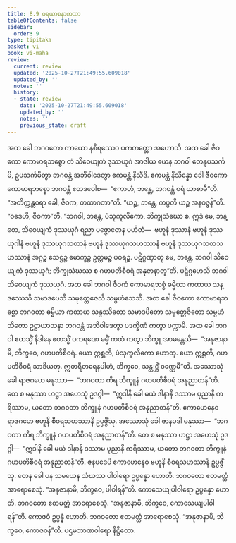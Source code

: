 ```yaml
---
title: 8.9 ဝရယာစနာကထာ
tableOfContents: false
sidebar:
  order: 9
type: tipitaka
basket: vi
book: vi-maha
review:
  current: review
  updated: '2025-10-27T21:49:55.609018'
  updated_by: ''
  notes: ''
  history:
  - state: review
    date: '2025-10-27T21:49:55.609018'
    updated_by: ''
    notes: ''
    previous_state: draft
---
```



<ReviewStatus review={frontmatter.review} showDetails={true} />

<HypothesisAnnotation frontmatter={frontmatter} />

<DynamicBreadcrumb />

<Division number="337" book="vi-maha" e="ch" v="3" p="392">

<Paragraph number="1587" book="vi-maha">
အထ ခေါ ဘဂဝတော ကာယော နစိရဿေဝ ပကတတ္တော အဟောသိ. အထ ခေါ ဇီဝကော ကောမာရဘစ္စော တံ သိဝေယျကံ ဒုဿယုဂံ အာဒါယ ယေန ဘဂဝါ တေနုပသင်္ကမိ, ဥပသင်္ကမိတွာ ဘဂဝန္တံ အဘိဝါဒေတွာ ဧကမန္တံ နိသီဒိ. ဧကမန္တံ နိသိန္နော ခေါ ဇီဝကော ကောမာရဘစ္စော ဘဂဝန္တံ ဧတဒဝေါစ—  “ဧကာဟံ, ဘန္တေ, ဘဂဝန္တံ ဝရံ ယာစာမီ”တိ. “အတိက္ကန္တဝရာ ခေါ, ဇီဝက, တထာဂတာ”တိ. “ယဉ္စ, ဘန္တေ, ကပ္ပတိ ယဉ္စ အနဝဇ္ဇန်”တိ. “ဝဒေဟိ, ဇီဝကာ”တိ. “ဘဂဝါ, ဘန္တေ, ပံသုကူလိကော, ဘိက္ခုသံဃော စ. ဣဒံ မေ, ဘန္တေ, သိဝေယျကံ ဒုဿယုဂံ ရညာ ပဇ္ဇောတေန ပဟိတံ—  ဗဟူနံ ဒုဿာနံ ဗဟူနံ ဒုဿယုဂါနံ ဗဟူနံ ဒုဿယုဂသတာနံ ဗဟူနံ ဒုဿယုဂသဟဿာနံ ဗဟူနံ ဒုဿယုဂသတသဟဿာနံ အဂ္ဂဉ္စ သေဋ္ဌဉ္စ မောက္ခဉ္စ ဥတ္တမဉ္စ ပဝရဉ္စ. ပဋိဂ္ဂဏှာတု မေ, ဘန္တေ, ဘဂဝါ သိဝေယျကံ ဒုဿယုဂံ; ဘိက္ခုသံဃဿ စ ဂဟပတိစီဝရံ အနုဇာနာတူ”တိ. ပဋိဂ္ဂဟေသိ ဘဂဝါ သိဝေယျကံ ဒုဿယုဂံ. အထ ခေါ ဘဂဝါ ဇီဝကံ ကောမာရဘစ္စံ ဓမ္မိယာ ကထာယ သန္ဒဿေသိ သမာဒပေသိ သမုတ္တေဇေသိ သမ္ပဟံသေသိ. အထ ခေါ ဇီဝကော ကောမာရဘစ္စော ဘဂဝတာ ဓမ္မိယာ ကထာယ သန္ဒဿိတော သမာဒပိတော သမုတ္တေဇိတော သမ္ပဟံသိတော ဥဋ္ဌာယာသနာ ဘဂဝန္တံ အဘိဝါဒေတွာ ပဒက္ခိဏံ ကတွာ ပက္ကာမိ. အထ ခေါ ဘဂဝါ ဧတသ္မိံ နိဒါနေ ဧတသ္မိံ ပကရဏေ ဓမ္မိံ ကထံ ကတွာ ဘိက္ခူ အာမန္တေသိ—  “အနုဇာနာမိ, ဘိက္ခဝေ, ဂဟပတိစီဝရံ. ယော ဣစ္ဆတိ, ပံသုကူလိကော ဟောတု. ယော ဣစ္ဆတိ, ဂဟပတိစီဝရံ သာဒိယတု. ဣတရီတရေနပါဟံ, ဘိက္ခဝေ, သန္တုဋ္ဌိံ ဝဏ္ဏေမီ”တိ.
</Paragraph>

<Paragraph number="1588" book="vi-maha">
အဿောသုံ ခေါ ရာဇဂဟေ မနုဿာ—  “ဘဂဝတာ ကိရ ဘိက္ခူနံ ဂဟပတိစီဝရံ အနုညာတန်”တိ. တေ စ မနုဿာ ဟဋ္ဌာ အဟေသုံ ဥဒဂ္ဂါ—  “ဣဒါနိ ခေါ မယံ ဒါနာနိ ဒဿာမ ပုညာနိ ကရိဿာမ, ယတော ဘဂဝတာ ဘိက္ခူနံ ဂဟပတိစီဝရံ အနုညာတန်”တိ. ဧကာဟေနေဝ ရာဇဂဟေ ဗဟူနိ စီဝရသဟဿာနိ ဥပ္ပဇ္ဇိံသု.
</Paragraph>

<Paragraph number="1589" book="vi-maha">
အဿောသုံ ခေါ ဇာနပဒါ မနုဿာ—  “ဘဂဝတာ ကိရ ဘိက္ခူနံ ဂဟပတိစီဝရံ အနုညာတန်”တိ. တေ စ မနုဿာ ဟဋ္ဌာ အဟေသုံ ဥဒဂ္ဂါ—  “ဣဒါနိ ခေါ မယံ ဒါနာနိ ဒဿာမ ပုညာနိ ကရိဿာမ, ယတော ဘဂဝတာ ဘိက္ခူနံ ဂဟပတိစီဝရံ အနုညာတန်”တိ. ဇနပဒေပိ ဧကာဟေနေဝ ဗဟူနိ စီဝရသဟဿာနိ ဥပ္ပဇ္ဇိံသု.
</Paragraph>

<Paragraph number="1590" book="vi-maha">
တေန ခေါ ပန သမယေန သံဃဿ ပါဝါရော ဥပ္ပန္နော ဟောတိ. ဘဂဝတော ဧတမတ္ထံ အာရောစေသုံ. “အနုဇာနာမိ, ဘိက္ခဝေ, ပါဝါရန်”တိ.
</Paragraph>

<Paragraph number="1591" book="vi-maha">
ကောသေယျပါဝါရော ဥပ္ပန္နော ဟောတိ. ဘဂဝတော ဧတမတ္ထံ အာရောစေသုံ. “အနုဇာနာမိ, ဘိက္ခဝေ, ကောသေယျပါဝါရန်”တိ.
</Paragraph>

<Paragraph number="1592" book="vi-maha">
ကောဇဝံ ဥပ္ပန္နံ ဟောတိ. ဘဂဝတော ဧတမတ္ထံ အာရောစေသုံ. “အနုဇာနာမိ, ဘိက္ခဝေ, ကောဇဝန်”တိ.

</Paragraph>
</Division>

<Paragraph number="1593" type="center" book="vi-maha">
ပဌမဘာဏဝါရော နိဋ္ဌိတော.
</Paragraph>